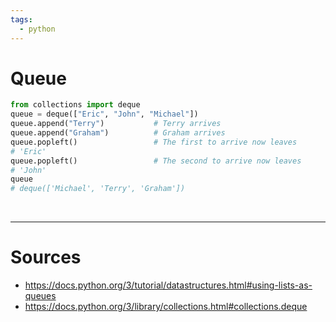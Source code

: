 ```yaml
---
tags:
  - python
---
```


# Queue

```python title= showLineNumbers
from collections import deque
queue = deque(["Eric", "John", "Michael"])
queue.append("Terry")           # Terry arrives
queue.append("Graham")          # Graham arrives
queue.popleft()                 # The first to arrive now leaves
# 'Eric'
queue.popleft()                 # The second to arrive now leaves
# 'John'
queue   
# deque(['Michael', 'Terry', 'Graham'])
```

<br/>

---

# Sources

- https://docs.python.org/3/tutorial/datastructures.html#using-lists-as-queues
- https://docs.python.org/3/library/collections.html#collections.deque